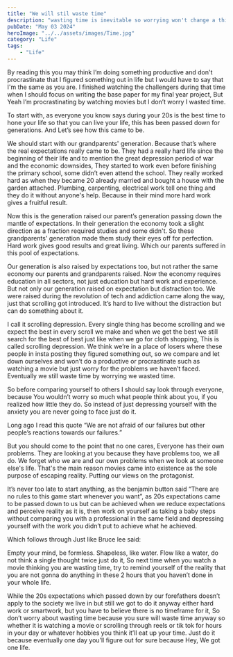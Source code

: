 ```yaml
---
title: "We will stil waste time"
description: "wasting time is inevitable so worrying won't change a thing"
pubDate: "May 03 2024"
heroImage: "../../assets/images/Time.jpg"
category: "Life"
tags: 
	- "Life"
---
```


By reading this you may think I’m doing something productive and don't procrastinate that I figured something out in life but I would have to say that I'm the same as you are. I finished watching the challengers during that time when I should focus on writing the base paper for my final year project, But Yeah I’m procrastinating by watching movies but I don’t worry I wasted time.

To start with, as everyone you know says during your 20s is the best time to hone your life so that you can live your life, this has been passed down for generations. And Let’s see how this came to be.

We should start with our grandparents' generation. Because that’s where the real expectations really came to be. They had a really hard life since the beginning of their life and to mention the great depression period of war and the economic downsides, They started to work even before finishing the primary school, some didn’t even attend the school. They really worked hard as when they became 20 already married and bought a house with the garden attached. Plumbing, carpenting, electrical work tell one thing and they do it without anyone's help. Because in their mind more hard work gives a fruitful result.

Now this is the generation raised our parent’s generation passing down the mantle of expectations. In their generation the economy took a slight direction as a fraction required studies and some didn't. So these grandparents' generation made them study their eyes off for perfection. Hard work gives good results and great living. Which our parents suffered in this pool of expectations.

Our generation is also raised by expectations too, but not rather the same economy our parents and grandparents raised. Now the economy requires education in all sectors, not just education but hard work and experience. But not only our generation raised on expectation but distraction too. We were raised during the revolution of tech and addiction came along the way, just that scrolling got introduced. It’s hard to live without the distraction but can do something about it.

I call it scrolling depression. Every single thing has become scrolling and we expect the best in every scroll we make and when we get the best we still search for the best of best just like when we go for cloth shopping, This is called scrolling depression. We think we’re in a place of losers where these people in insta posting they figured something out, so we compare and let down ourselves and won’t do a productive or procrastinate such as watching a movie but just worry for the problems we haven’t faced. Eventually we still waste time by worrying we wasted time.

So before comparing yourself to others I should say look through everyone, because You wouldn’t worry so much what people think about you, if you realized how little they do. So instead of just depressing yourself with the anxiety you are never going to face just do it.

Long ago I read this quote
“We are not afraid of our failures but other people’s reactions towards our failures.”

But you should come to the point that no one cares, Everyone has their own problems. They are looking at you because they have problems too, we all do. We forget who we are and our own problems when we look at someone else's life. That's the main reason movies came into existence as the sole purpose of escaping reality. Putting our views on the protagonist.

It’s never too late to start anything, as the benjamin button said “There are no rules to this game start whenever you want”, as 20s expectations came to be passed down to us but can be achieved when we reduce expectations and perceive reality as it is, then work on yourself as taking a baby steps without comparing you with a professional in the same field and depressing yourself with the work you didn’t put to achieve what he achieved.

Which follows through Just like Bruce lee said:

Empty your mind, be formless. Shapeless, like water.
Flow like a water, do not think a single thought twice just do it, So next time when you watch a movie thinking you are wasting time, try to remind yourself of the reality that you are not gonna do anything in these 2 hours that you haven’t done in your whole life.

While the 20s expectations which passed down by our forefathers doesn’t apply to the society we live in but still we got to do it anyway either hard work or smartwork, but you have to believe there is no timeframe for it, So don’t worry about wasting time because you sure will waste time anyway so whether it is watching a movie or scrolling through reels or tik tok for hours in your day or whatever hobbies you think it’ll eat up your time. Just do it because eventually one day you’ll figure out for sure because Hey, We got one life.
